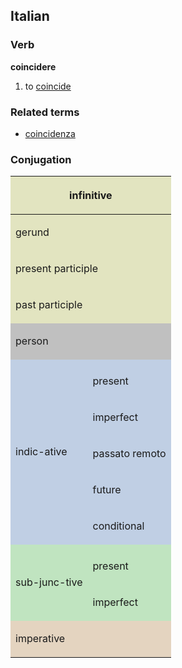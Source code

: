 ==Italian==
===Verb===
'''coincidere'''

# to [[coincide]]

===Related terms===
*[[coincidenza]]

===Conjugation===

<center>
{| style="background:#F0F0F0"

|-
! colspan="3" style="background:#e2e4c0" | infinitive
| colspan="5" | coinciere

|-
! colspan="3" style="background:#e2e4c0" | gerund
| colspan="5" | coincidendo

|-
! colspan="3" style="background:#e2e4c0" | present participle
| colspan="5" | [[coincidente]]

|-
! colspan="3" style="background:#e2e4c0" | past participle
| colspan="5" | [[coinciso]]

|-
! colspan="2" rowspan="2" style="background:#C0C0C0" | person
! colspan="3" style="background:#C0C0C0" | singular
! colspan="3" style="background:#C0C0C0" | plural

|-
! style="background:#C0C0C0;width:12.5%" | first
! style="background:#C0C0C0;width:12.5%" | second
! style="background:#C0C0C0;width:12.5%" | third
! style="background:#C0C0C0;width:12.5%" | first
! style="background:#C0C0C0;width:12.5%" | second
! style="background:#C0C0C0;width:12.5%" | third

|-
! rowspan="6" style="background:#c0cfe4" | indic-ative

! style="background:#c0cfe4" colspan="1" | 
! style="background:#c0cfe4" | io
! style="background:#c0cfe4" | tu
! style="background:#c0cfe4" | lui/lei
! style="background:#c0cfe4" | noi
! style="background:#c0cfe4" | voi
! style="background:#c0cfe4" | loro

|-
! style="height:3em;background:#c0cfe4" | present
| coincido
| coincidi
| coincide
| coincidiamo
| coincidete
| coincidono

|-
! style="height:3em;background:#c0cfe4" | imperfect
| coincidevo
| coincidevi
| coincideva
| coincidevamo
| coincidevate
| coincidevano

|-
! style="height:3em;background:#c0cfe4" | passato remoto
| coincisi
| coincidesti
| coincise
| coincidemmo
| coincideste
| coincissero

|-
! style="height:3em;background:#c0cfe4" | future
| coinciderò
| coinciderai
| coinciderà
| coincideremo
| coinciderete
| coincideranno

|-
! style="height:3em;background:#c0cfe4" | conditional
| coinciderei
| coinci-deresti
| coinciderebbe
| coincide-remmo
| coincide-reste
| coincide-rebbero

|-
! rowspan="3" style="background:#c0e4c0" | sub-junc-tive
! style="background:#c0e4c0" | 
! style="background:#c0e4c0" | che io
! style="background:#c0e4c0" | che tu
! style="background:#c0e4c0" | che lui/che lei
! style="background:#c0e4c0" | che noi
! style="background:#c0e4c0" | che voi
! style="background:#c0e4c0" | che loro

|-
! style="height:3em;background:#c0e4c0" | present
| coincida
| coincida
| coincida
| coincidiamo
| coincidiate
| coincidano

|-
! style="height:3em;background:#c0e4c0" rowspan="1" | imperfect
| coincidessi
| coincidessi
| coincidesse
| coinci-dessimo
| coincideste
| coinci-dessero

|-
! colspan="2" rowspan="2" style="height:3em;background:#e4d4c0" | imperative
! style="background:#e4d4c0" | -
! style="background:#e4d4c0" | tu
! style="background:#e4d4c0" | lui/lei
! style="background:#e4d4c0" | noi
! style="background:#e4d4c0" | voi
! style="background:#e4d4c0" | loro

|-
|
| coincidi
| coincida
| coincidiamo
| coincidete
| coincidano

|}
</center>
